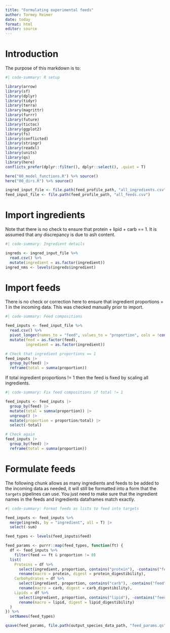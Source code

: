 ```yaml
---
title: "Formulating experimental feeds"
author: Tormey Reimer
date: today
format: html
editor: source
---
```


# Introduction

The purpose of this markdown is to:

```r
#| code-summary: R setup

library(arrow)
library(sf)
library(dplyr)
library(tidyr)
library(terra)
library(magrittr)
library(furrr)
library(future)
library(tictoc)
library(ggplot2)
library(fs)
library(conflicted)
library(stringr)
library(readxl)
library(units)
library(qs)
library(here)
conflicts_prefer(dplyr::filter(), dplyr::select(), .quiet = T)

here("00_model_functions.R") %>% source()
here("00_dirs.R") %>% source()

ingred_input_file <- file.path(feed_profile_path, "all_ingredients.csv")
feed_input_file <- file.path(feed_profile_path, "all_feeds.csv")
```

# Import ingredients

Note that there is no check to ensure that protein + lipid + carb == 1. It is assumed that any discrepancy is due to ash content.

``` r
#| code-summary: Ingredient details

ingreds <- ingred_input_file %>% 
  read.csv() %>% 
  mutate(ingredient = as.factor(ingredient))
ingred_nms <- levels(ingreds$ingredient)
```

# Import feeds

There is no check or correction here to ensure that ingredient proportions = 1 in the incoming data. This was checked manually prior to import. 

``` r
#| code-summary: Feed compositions

feed_inputs <- feed_input_file %>% 
  read.csv() %>% 
  pivot_longer(names_to = "feed", values_to = "proportion", cols = !contains(c("ingredient", "proportion"))) %>% 
  mutate(feed = as.factor(feed),
         ingredient = as.factor(ingredient)) 

# Check that ingredient proportions == 1
feed_inputs |> 
  group_by(feed) |> 
  reframe(total = sumna(proportion))
```

If total ingredient proportions != 1 then the feed is fixed by scaling all ingredients.

```r
#| code-summary: Fix feed compositions if total != 1

feed_inputs <- feed_inputs |> 
  group_by(feed) |> 
  mutate(total = sumna(proportion)) |> 
  ungroup() |> 
  mutate(proportion = proportion/total) |> 
  select(-total)

# Check again
feed_inputs |> 
  group_by(feed) |> 
  reframe(total = sumna(proportion))
```

# Formulate feeds

The following chunk allows as many ingredients and feeds to be added to the incoming data as needed, it will still be formatted into a form that the `targets` pipelines can use. You just need to make sure that the ingredient names in the feeds and ingredients dataframes match exactly.

```r
#| code-summary: Format feeds as lists to feed into targets

feed_inputs <- feed_inputs %>% 
  merge(ingreds, by = "ingredient", all = T) |> 
  select(-sum)

feed_types <- levels(feed_inputs$feed)

feed_params <- purrr::map(feed_types, function(ft) {
  df <- feed_inputs %>% 
    filter(feed == ft & proportion != 0) 
  list(
    Proteins = df %>% 
      select(ingredient, proportion, contains("protein"), -contains("feed")) %>%
      rename(macro = protein, digest = protein_digestibility),
    Carbohydrates = df %>% 
      select(ingredient, proportion, contains("carb"), -contains("feed")) %>%
      rename(macro = carb, digest = carb_digestibility),
    Lipids = df %>% 
      select(ingredient, proportion, contains("lipid"), -contains("feed")) %>%
      rename(macro = lipid, digest = lipid_digestibility)
  )
}) %>% 
  setNames(feed_types)
```

```r
qsave(feed_params, file.path(output_species_data_path, "feed_params.qs"))
```


